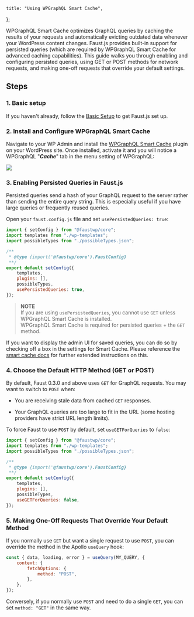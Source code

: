	title: "Using WPGraphQL Smart Cache",
};

WPGraphQL Smart Cache optimizes GraphQL queries by caching the results of your requests and automatically evicting outdated data whenever your WordPress content changes. Faust.js provides built-in support for persisted queries (which are required by WPGraphQL Smart Cache for advanced caching capabilities). This guide walks you through enabling and configuring persisted queries, using GET or POST methods for network requests, and making one-off requests that override your default settings.

## Steps

### 1\. Basic setup

If you haven't already, follow the [Basic Setup](/docs/how-to/basic-setup/) to get Faust.js set up.

### 2\. Install and Configure WPGraphQL Smart Cache

Navigate to your WP Admin and install the [WPGraphQL Smart Cache](https://wordpress.org/plugins/wpgraphql-smart-cache/) plugin on your WordPress site. Once installed, activate it and you will notice a WPGraphQL "**_Cache_**" tab in the menu setting of WPGraphQL:

![](./images/smart-cache-wpadmin.png)

### 3\. Enabling Persisted Queries in Faust.js

Persisted queries send a hash of your GraphQL request to the server rather than sending the entire query string. This is especially useful if you have large queries or frequently reused queries.

Open your `faust.config.js` file and set `usePersistedQueries: true`:

```js {12} title="faust.config.js"
import { setConfig } from "@faustwp/core";
import templates from "./wp-templates";
import possibleTypes from "./possibleTypes.json";

/**
 * @type {import('@faustwp/core').FaustConfig}
 **/
export default setConfig({
	templates,
	plugins: [],
	possibleTypes,
	usePersistedQueries: true,
});
```

> **NOTE**  
> If you are using `usePersistedQueries`, you cannot use `GET` unless WPGraphQL Smart Cache is installed.  
> WPGraphQL Smart Cache is required for persisted queries + the `GET` method.

If you want to display the admin UI for saved queries, you can do so by checking off a box in the settings for Smart Cache. Please reference the [smart cache docs](https://github.com/wp-graphql/wp-graphql-smart-cache/blob/main/docs/persisted-queries.md) for further extended instructions on this.

### 4\. Choose the Default HTTP Method (GET or POST)

By default, Faust 0.3.0 and above uses `GET` for GraphQL requests. You may want to switch to `POST` when:

- You are receiving stale data from cached `GET` responses.

- Your GraphQL queries are too large to fit in the URL (some hosting providers have strict URL length limits).

To force Faust to use `POST` by default, set `useGETForQueries` to `false`:

```js {12} title="faust.config.js"
import { setConfig } from "@faustwp/core";
import templates from "./wp-templates";
import possibleTypes from "./possibleTypes.json";

/**
 * @type {import('@faustwp/core').FaustConfig}
 **/
export default setConfig({
	templates,
	plugins: [],
	possibleTypes,
	useGETForQueries: false,
});
```

### 5\. Making One-Off Requests That Override Your Default Method

If you normally use `GET` but want a single request to use `POST`, you can override the method in the Apollo `useQuery` hook:

```js {4}
const { data, loading, error } = useQuery(MY_QUERY, {
	context: {
		fetchOptions: {
			method: "POST",
		},
	},
});
```

Conversely, if you normally use `POST` and need to do a single `GET`, you can set `method: "GET"` in the same way.
